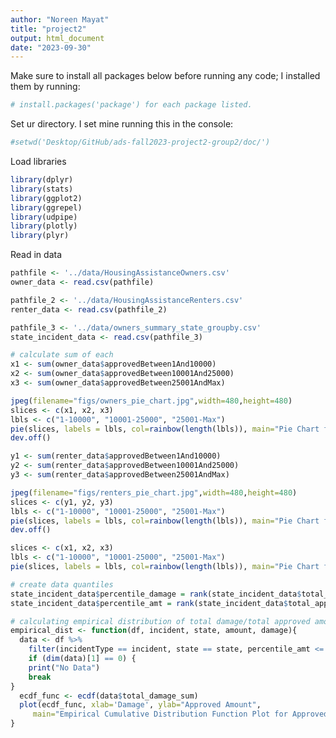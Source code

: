 ```yaml
---
author: "Noreen Mayat"
title: "project2"
output: html_document
date: "2023-09-30"
---
```


Make sure to install all packages below before running any code; I installed them by running: 
```r
# install.packages('package') for each package listed.
```

Set ur directory. I set mine running this in the console:
```r
#setwd('Desktop/GitHub/ads-fall2023-project2-group2/doc/')
```

Load libraries
```r
library(dplyr)
library(stats)
library(ggplot2)
library(ggrepel)
library(udpipe)
library(plotly)
library(plyr)
```

Read in data
```r
pathfile <- '../data/HousingAssistanceOwners.csv'
owner_data <- read.csv(pathfile)

pathfile_2 <- '../data/HousingAssistanceRenters.csv'
renter_data <- read.csv(pathfile_2)

pathfile_3 <- '../data/owners_summary_state_groupby.csv'
state_incident_data <- read.csv(pathfile_3)
```


```r
# calculate sum of each 
x1 <- sum(owner_data$approvedBetween1And10000)
x2 <- sum(owner_data$approvedBetween10001And25000)
x3 <- sum(owner_data$approvedBetween25001AndMax)
```


```r
jpeg(filename="figs/owners_pie_chart.jpg",width=480,height=480)
slices <- c(x1, x2, x3)
lbls <- c("1-10000", "10001-25000", "25001-Max")
pie(slices, labels = lbls, col=rainbow(length(lbls)), main="Pie Chart for Owners Approved Amounts")
dev.off()
```


```r
y1 <- sum(renter_data$approvedBetween1And10000)
y2 <- sum(renter_data$approvedBetween10001And25000)
y3 <- sum(renter_data$approvedBetween25001AndMax)
```


```r
jpeg(filename="figs/renters_pie_chart.jpg",width=480,height=480)
slices <- c(y1, y2, y3)
lbls <- c("1-10000", "10001-25000", "25001-Max")
pie(slices, labels = lbls, col=rainbow(length(lbls)), main="Pie Chart for Renters Approved Amounts")
dev.off()
```


```r
slices <- c(x1, x2, x3)
lbls <- c("1-10000", "10001-25000", "25001-Max")
pie(slices, labels = lbls, col=rainbow(length(lbls)), main="Pie Chart for Owners Approved Amounts")
```


```r
# create data quantiles
state_incident_data$percentile_damage = rank(state_incident_data$total_damage_sum)/nrow(state_incident_data)*100
state_incident_data$percentile_amt = rank(state_incident_data$total_approved_amount_sum)/nrow(state_incident_data)*100

# calculating empirical distribution of total damage/total approved amount based on state and incident type
empirical_dist <- function(df, incident, state, amount, damage){
  data <- df %>% 
    filter(incidentType == incident, state == state, percentile_amt <= amount, percentile_damage <= damage)
    if (dim(data)[1] == 0) {
    print("No Data")
    break
}
  ecdf_func <- ecdf(data$total_damage_sum)
  plot(ecdf_func, xlab='Damage', ylab="Approved Amount",  
     main="Empirical Cumulative Distribution Function Plot for Approved Amounts/Damage")
}
```





